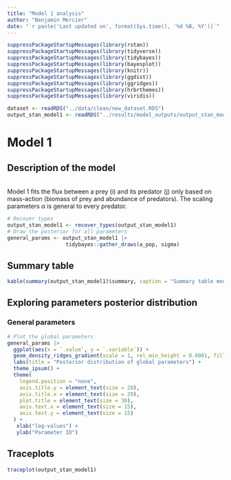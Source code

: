 ```yaml
---
title: "Model 1 analysis"
author: "Benjamin Mercier"
date: "`r paste('Last updated on', format(Sys.time(), '%d %B, %Y'))`"
---
```


<!-- Load nedeed libraries -->
```r
suppressPackageStartupMessages(library(rstan))
suppressPackageStartupMessages(library(tidyverse))
suppressPackageStartupMessages(library(tidybayes))
suppressPackageStartupMessages(library(bayesplot))
suppressPackageStartupMessages(library(knitr))
suppressPackageStartupMessages(library(ggdist))
suppressPackageStartupMessages(library(ggridges))
suppressPackageStartupMessages(library(hrbrthemes))
suppressPackageStartupMessages(library(viridis))
```
<!-- Load the data --> 
```r
dataset <- readRDS("../data/clean/new_dataset.RDS")
output_stan_model1 <- readRDS("../results/model_outputs/output_stan_model1.RDS")
```

# Model 1
## Description of the model
<br>
Model 1 fits the flux between a prey (i) and its predator (j) only based on mass-action (biomass of prey and abundance of predators).
The scaling parameters $\alpha$ is general to every predator.
<!-- Model equation -->
\begin{align}
F_{ij}^{real} &= \alpha * B_i * \frac{B_j}{M_j}
\end{align}

```r
# Recover types
output_stan_model1 <- recover_types(output_stan_model1)
# Draw the posterior for all parameters
general_params <- output_stan_model1 |>
                   tidybayes::gather_draws(a_pop, sigma)
```

## Summary table
```r
kable(summary(output_stan_model1)$summary, caption = "Summary table model 1")
```

## Exploring parameters posterior distribution
### General parameters
```r
# Plot the global parameters
general_params |>
  ggplot(aes(x = `.value`, y = `.variable`)) +
  geom_density_ridges_gradient(scale = 1, rel_min_height = 0.0001, fill = "lightskyblue3") +
  labs(title = "Posterior distribution of global parameters") +
  theme_ipsum() +
  theme(
    legend.position = "none",
    axis.title.y = element_text(size = 20),
    axis.title.x = element_text(size = 20),
    plot.title = element_text(size = 30),
    axis.text.x = element_text(size = 15),
    axis.text.y = element_text(size = 15)
  ) +
   xlab("log-values") +
   ylab("Parameter ID")
```

## Traceplots
```r
traceplot(output_stan_model1)
```
